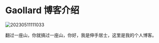 # Gaollard 博客介绍

![20230511111033](http://s3.airtlab.com/blog/20230511111033.png)

翻过一座山，你就搞过一座山，你好，我是伸手居士，这里是我的个人博客。